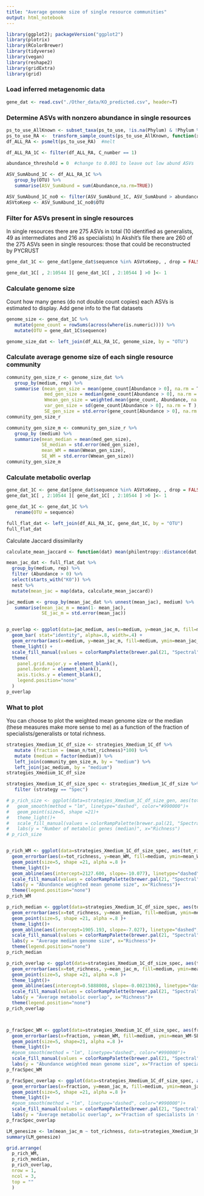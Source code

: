 ```yaml
---
title: "Average genome size of single resource communities"
output: html_notebook
---
```




```r
library(ggplot2); packageVersion("ggplot2")
library(plotrix)
library(RColorBrewer)
library(tidyverse)
library(vegan)
library(reshape2)
library(gridExtra)
library(grid)


```

### Load inferred metagenomic data

```r
gene_dat <- read.csv("./Other_data/KO_predicted.csv", header=T)

```

### Determine ASVs with nonzero abundance in single resources

```r
ps_to_use_AllKnown <- subset_taxa(ps_to_use, !is.na(Phylum) & !Phylum %in% c("", "uncharacterized"))
ps_to_use_RA <-  transform_sample_counts(ps_to_use_AllKnown, function(x) {x / sum(x)} )  # transform to relative abundance
df_ALL_RA <- psmelt(ps_to_use_RA)  #melt

df_ALL_RA_1C <- filter(df_ALL_RA, C_number == 1)

abundance_threshold = 0  #change to 0.001 to leave out low abund ASVs

ASV_SumAbund_1C <- df_ALL_RA_1C %>%
   group_by(OTU) %>%
   summarise(ASV_SumAbund = sum(Abundance,na.rm=TRUE))

ASV_SumAbund_1C_no0 <- filter(ASV_SumAbund_1C, ASV_SumAbund > abundance_threshold)
ASVtoKeep <- ASV_SumAbund_1C_no0$OTU
```

### Filter for ASVs present in single resources
In single resources there are 275 ASVs in total (10 identified as generalists, 49 as intermediates and 216 as specialists)
In Akshit's file there are 260 of the 275 ASVs seen in single resources: those that could be reconstructed by PYCRUST

```r
gene_dat_1C <- gene_dat[gene_dat$sequence %in% ASVtoKeep, , drop = FALSE]

gene_dat_1C[ , 2:10544 ][ gene_dat_1C[ , 2:10544 ] >0 ]<- 1
```

### Calculate genome size
Count how many genes (do not double count copies) each ASVs is estimated to display. Add gene info to the flat datasets

```r
genome_size <- gene_dat_1C %>%
   mutate(gene_count = rowSums(across(where(is.numeric)))) %>%
   mutate(OTU = gene_dat_1C$sequence)

genome_size_dat <- left_join(df_ALL_RA_1C, genome_size, by = "OTU")

```

### Calculate average genome size of each single resource community

```r
community_gen_size_r <- genome_size_dat %>%
   group_by(medium, rep) %>%
   summarise (mean_gen_size = mean(gene_count[Abundance > 0], na.rm = T ),
              med_gen_size = median(gene_count[Abundance > 0], na.rm = T ),
              Wmean_gen_size = weighted.mean(gene_count, Abundance, na.rm = T ),
              var_gen_size = sd(gene_count[Abundance > 0], na.rm = T ),
              SE_gen_size = std.error(gene_count[Abundance > 0], na.rm = T ))
community_gen_size_r

community_gen_size_m <- community_gen_size_r %>%
   group_by (medium) %>%
   summarize(mean_median = mean(med_gen_size),
             SE_median = std.error(med_gen_size),
             mean_WM = mean(Wmean_gen_size),
             SE_WM = std.error(Wmean_gen_size))
community_gen_size_m
```

### Calculate metabolic overlap

```r
gene_dat_1C <- gene_dat[gene_dat$sequence %in% ASVtoKeep, , drop = FALSE]
gene_dat_1C[ , 2:10544 ][ gene_dat_1C[ , 2:10544 ] >0 ]<- 1

gene_dat_1C <- gene_dat_1C %>%
   rename(OTU = sequence)

full_flat_dat <- left_join(df_ALL_RA_1C, gene_dat_1C, by = "OTU")
full_flat_dat
```
Calculate Jaccard dissimilarity

```r
calculate_mean_jaccard <- function(dat) mean(philentropy::distance(dat, method = "jaccard", use.row.names = TRUE, as.dist.obj = TRUE))

mean_jac_dat <- full_flat_dat %>%
  group_by(medium, rep) %>%
  filter (Abundance > 0) %>%
  select(starts_with("K0")) %>%
  nest %>%
  mutate(mean_jac = map(data, calculate_mean_jaccard))

jac_medium <- group_by(mean_jac_dat %>% unnest(mean_jac), medium) %>% 
   summarise(mean_jac_m = mean(1- mean_jac),
             SE_jac_m = std.error(mean_jac))


p_overlap <- ggplot(data=jac_medium, aes(x=medium, y=mean_jac_m, fill=medium)) +
  geom_bar( stat="identity", alpha=.8, width=.4) +
  geom_errorbar(aes(x=medium, y=mean_jac_m, fill=medium, ymin=mean_jac_m-SE_jac_m, ymax=mean_jac_m+SE_jac_m), width=0, position=position_identity()) +
  theme_light() +
  scale_fill_manual(values = colorRampPalette(brewer.pal(21, "Spectral"))(16)) +
  theme(
    panel.grid.major.y = element_blank(),
    panel.border = element_blank(),
    axis.ticks.y = element_blank(),
    legend.position="none"
  )
p_overlap

```
### What to plot
You can choose to plot the weighted mean genome size or the median (these measures make more sense to me) as a function of the fraction of specialists/generalists or total richness.

```r
strategies_Xmedium_1C_df_size <- strategies_Xmedium_1C_df %>%
   mutate (fraction = (mean_n/tot_richness)*100) %>%
   mutate (medium = factor(medium)) %>%
   left_join(community_gen_size_m, by = "medium") %>%
   left_join(jac_medium, by = "medium")
strategies_Xmedium_1C_df_size

strategies_Xmedium_1C_df_size_spec <- strategies_Xmedium_1C_df_size %>%
   filter (strategy == "Spec")

# p_rich_size <- ggplot(data=strategies_Xmedium_1C_df_size_gen, aes(tot_richness, y=mean_WM, fill=medium))+
#   geom_smooth(method = "lm", linetype="dashed", color="#990000")+
#   geom_point(size=5, shape =21)+
#   theme_light()+
#   scale_fill_manual(values = colorRampPalette(brewer.pal(21, "Spectral"))(16))+
#   labs(y = "Number of metabolic genes (median)", x="Richness")
# p_rich_size


p_rich_WM <- ggplot(data=strategies_Xmedium_1C_df_size_spec, aes(tot_richness, y=mean_WM, fill=medium))+
  geom_errorbar(aes(x=tot_richness, y=mean_WM, fill=medium, ymin=mean_WM-SE_WM, ymax=mean_WM+SE_WM), width=0, position=position_identity()) +
  geom_point(size=5, shape =21, alpha =.8 )+
  theme_light()+
  geom_abline(aes(intercept=2127.600, slope=-10.077), linetype="dashed", color="#990000")+
  scale_fill_manual(values = colorRampPalette(brewer.pal(21, "Spectral"))(16))+
  labs(y = "Abundance weighted mean genome size", x="Richness")+
  theme(legend.position="none")
p_rich_WM

p_rich_median <- ggplot(data=strategies_Xmedium_1C_df_size_spec, aes(tot_richness, y=mean_median, fill=medium))+
  geom_errorbar(aes(x=tot_richness, y=mean_median, fill=medium, ymin=mean_median-SE_median, ymax=mean_median+SE_median), width=0, position=position_identity()) +
  geom_point(size=5, shape =21, alpha =.8 )+
  theme_light()+
  geom_abline(aes(intercept=1905.193, slope=-7.027), linetype="dashed", color="#990000")+
  scale_fill_manual(values = colorRampPalette(brewer.pal(21, "Spectral"))(16))+
  labs(y = "Average median genome size", x="Richness")+
  theme(legend.position="none")
p_rich_median

p_rich_overlap <- ggplot(data=strategies_Xmedium_1C_df_size_spec, aes(tot_richness, y=mean_jac_m, fill=medium))+
  geom_errorbar(aes(x=tot_richness, y=mean_jac_m, fill=medium, ymin=mean_jac_m-SE_jac_m, ymax=mean_jac_m+SE_jac_m), width=0, position=position_identity()) +
  geom_point(size=5, shape =21, alpha =.8 )+
  theme_light()+
  geom_abline(aes(intercept=0.5888008, slope=-0.0021306), linetype="dashed", color="#990000")+
  scale_fill_manual(values = colorRampPalette(brewer.pal(21, "Spectral"))(16))+
  labs(y = "Average metabolic overlap", x="Richness")+
  theme(legend.position="none")
p_rich_overlap



p_fracSpec_WM <- ggplot(data=strategies_Xmedium_1C_df_size_spec, aes(fraction, y=mean_WM, fill=medium))+
  geom_errorbar(aes(x=fraction, y=mean_WM, fill=medium, ymin=mean_WM-SE_WM, ymax=mean_WM+SE_WM), width=0, position=position_identity()) +
  geom_point(size=5, shape=21, alpha =.8 )+
  theme_light()+
  #geom_smooth(method = "lm", linetype="dashed", color="#990000")+
  scale_fill_manual(values = colorRampPalette(brewer.pal(21, "Spectral"))(16))+
  labs(y = "Abundance weighted mean genome size", x="Fraction of specialists in the community")
p_fracSpec_WM

p_fracSpec_overlap <- ggplot(data=strategies_Xmedium_1C_df_size_spec, aes(fraction, y=mean_jac_m, fill=medium))+
  geom_errorbar(aes(x=fraction, y=mean_jac_m, fill=medium, ymin=mean_jac_m-SE_jac_m, ymax=mean_jac_m+SE_jac_m), width=0, position=position_identity()) +
  geom_point(size=5, shape =21, alpha =.8 )+
  theme_light()+
  #geom_smooth(method = "lm", linetype="dashed", color="#990000")+
  scale_fill_manual(values = colorRampPalette(brewer.pal(21, "Spectral"))(16))+
  labs(y = "Average metabolic overlap", x="Fraction of specialists in the community")
p_fracSpec_overlap
```

```r
LM_genesize <- lm(mean_jac_m ~ tot_richness, data=strategies_Xmedium_1C_df_size_spec)
summary(LM_genesize)
```

```r
grid.arrange(
  p_rich_WM,
  p_rich_median,
  p_rich_overlap,
  nrow = 1,
  ncol = 3,
  top = ""
  )

```


